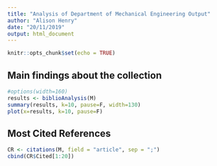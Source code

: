 ```yaml
---
title: "Analysis of Department of Mechanical Engineering Output"
author: "Alison Henry"
date: "20/11/2019"
output: html_document
---
```


```r
knitr::opts_chunk$set(echo = TRUE)
```

## Main findings about the collection

```r
#options(width=160)
results <- biblioAnalysis(M)
summary(results, k=10, pause=F, width=130)
plot(x=results, k=10, pause=F)
```
## Most Cited References

```r
CR <- citations(M, field = "article", sep = ";")
cbind(CR$Cited[1:20])
```
